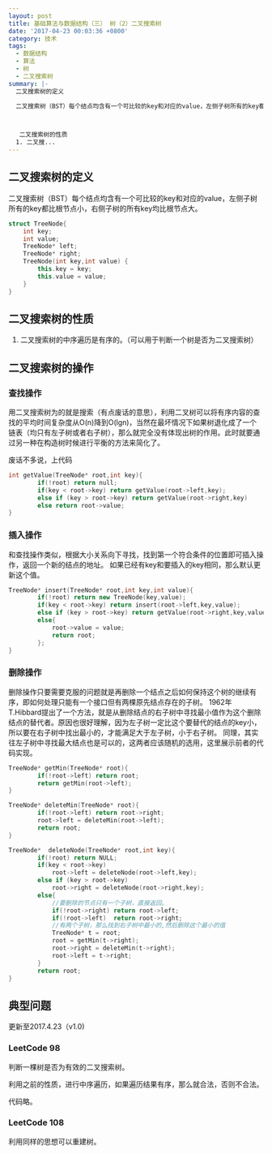 ```yaml
---
layout: post
title: 基础算法与数据结构（三） 树（2）二叉搜索树
date: '2017-04-23 00:03:36 +0800'
category: 技术
tags:
  - 数据结构
  - 算法
  - 树
  - 二叉搜索树
summary: |-
  二叉搜索树的定义

  二叉搜索树（BST）每个结点均含有一个可比较的key和对应的value，左侧子树所有的key都比根节点小，右侧子树的所有key均比根节点大。



   二叉搜索树的性质
  1. 二叉搜...
---
```


## 二叉搜索树的定义

二叉搜索树（BST）每个结点均含有一个可比较的key和对应的value，左侧子树所有的key都比根节点小，右侧子树的所有key均比根节点大。

```c++
struct TreeNode{
	int key;
	int value;
	TreeNode* left;
	TreeNode* right;
	TreeNode(int key,int value) {
		this.key = key;
		this.value = value;
	}
}
```

## 二叉搜索树的性质
1. 二叉搜索树的中序遍历是有序的。（可以用于判断一个树是否为二叉搜索树）

## 二叉搜索树的操作
### 查找操作
用二叉搜索树为的就是搜索（有点废话的意思），利用二叉树可以将有序内容的查找的平均时间复杂度从O(n)降到O(lgn)，当然在最坏情况下如果树退化成了一个链表（均只有左子树或者右子树），那么就完全没有体现出树的作用。此时就要通过另一种在构造树时候进行平衡的方法来简化了。

废话不多说，上代码

```c++
int getValue(TreeNode* root,int key){
		if(!root) return null;
		if(key < root->key) return getValue(root->left,key);
		else if (key > root->key) return getValue(root->right,key)
		else return root->value;
}
```

### 插入操作
和查找操作类似，根据大小关系向下寻找，找到第一个符合条件的位置即可插入操作，返回一个新的结点的地址。
如果已经有key和要插入的key相同，那么默认更新这个值。

```c++
TreeNode* insert(TreeNode* root,int key,int value){
		if(!root) return new TreeNode(key,value);
		if(key < root->key) return insert(root->left,key,value);
		else if (key > root->key) return getValue(root->right,key,value)
		else{
			root->value = value;
			return root;
		};
}
```

### 删除操作
删除操作只要需要克服的问题就是再删除一个结点之后如何保持这个树的继续有序，即如何处理只能有一个接口但有两棵原先结点存在的子树。
1962年T.Hibbard提出了一个方法，就是从删除结点的右子树中寻找最小值作为这个删除结点的替代者。原因也很好理解，因为左子树一定比这个要替代的结点的key小，所以要在右子树中找出最小的，才能满足大于左子树，小于右子树。
同理，其实往左子树中寻找最大结点也是可以的，这两者应该随机的选用，这里展示前者的代码实现。

```c++
TreeNode* getMin(TreeNode* root){
		if(!root->left) return root;
		return getMin(root->left);
}

TreeNode* deleteMin(TreeNode* root){
		if(!root->left) return root->right;
		root->left = deleteMin(root->left);
		return root;
}

TreeNode*  deleteNode(TreeNode* root,int key){
		if(!root) return NULL;
		if(key < root->key) 
			root->left = deleteNode(root->left,key);
		else if (key > root->key) 
			root->right = deleteNode(root->right,key);
		else{
			//要删除的节点只有一个子树，直接返回。
			if(!root->right) return root->left;
			if(!root->left)  return root->right;
			//有两个子树，那么找到右子树中最小的,然后删除这个最小的值
			TreeNode* t = root;
			root = getMin(t->right);
			root->right = deleteMin(t->right);
			root->left = t->right;
		}
		return root;
}
```

## 典型问题
更新至2017.4.23（v1.0)

### LeetCode 98
判断一棵树是否为有效的二叉搜索树。

利用之前的性质，进行中序遍历，如果遍历结果有序，那么就合法，否则不合法。

代码略。

### LeetCode 108
利用同样的思想可以重建树。
